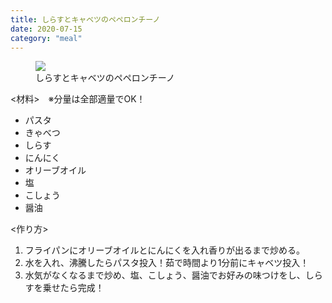 ```yaml
---
title: しらすとキャベツのペペロンチーノ
date: 2020-07-15
category: "meal"
---
```


<figure><img src={require("./IMG_1584.jpg")} /><figcaption>しらすとキャベツのペペロンチーノ</figcaption></figure>

<材料>　※分量は全部適量でOK！

- パスタ
- きゃべつ
- しらす
- にんにく
- オリーブオイル
- 塩
- こしょう
- 醤油



<作り方>

1. フライパンにオリーブオイルとにんにくを入れ香りが出るまで炒める。
2. 水を入れ、沸騰したらパスタ投入！茹で時間より1分前にキャベツ投入！
3. 水気がなくなるまで炒め、塩、こしょう、醤油でお好みの味つけをし、しらすを乗せたら完成！






